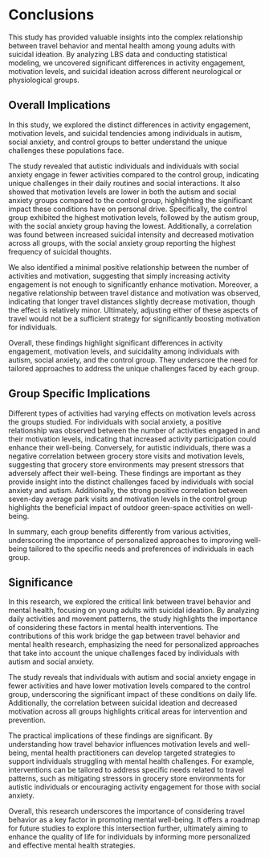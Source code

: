 # Conclusions

This study has provided valuable insights into the complex relationship between travel behavior and mental health among young adults with suicidal ideation. By analyzing LBS data and conducting statistical modeling, we uncovered significant differences in activity engagement, motivation levels, and suicidal ideation across different neurological or physiological groups.

## Overall Implications

In this study, we explored the distinct differences in activity engagement, motivation levels, and suicidal tendencies among individuals in autism, social anxiety, and control groups to better understand the unique challenges these populations face.

The study revealed that autistic individuals and individuals with social anxiety engage in fewer activities compared to the control group, indicating unique challenges in their daily routines and social interactions. It also showed that motivation levels are lower in both the autism and social anxiety groups compared to the control group, highlighting the significant impact these conditions have on personal drive. Specifically, the control group exhibited the highest motivation levels, followed by the autism group, with the social anxiety group having the lowest. Additionally, a correlation was found between increased suicidal intensity and decreased motivation across all groups, with the social anxiety group reporting the highest frequency of suicidal thoughts.

We also identified a minimal positive relationship between the number of activities and motivation, suggesting that simply increasing activity engagement is not enough to significantly enhance motivation. Moreover, a negative relationship between travel distance and motivation was observed, indicating that longer travel distances slightly decrease motivation, though the effect is relatively minor. Ultimately, adjusting either of these aspects of travel would not be a sufficient strategy for significantly boosting motivation for individuals.

Overall, these findings highlight significant differences in activity engagement, motivation levels, and suicidality among individuals with autism, social anxiety, and the control group. They underscore the need for tailored approaches to address the unique challenges faced by each group.

## Group Specific Implications

Different types of activities had varying effects on motivation levels across the groups studied. For individuals with social anxiety, a positive relationship was observed between the number of activities engaged in and their motivation levels, indicating that increased activity participation could enhance their well-being. Conversely, for autistic individuals, there was a negative correlation between grocery store visits and motivation levels, suggesting that grocery store environments may present stressors that adversely affect their well-being. These findings are important as they provide insight into the distinct challenges faced by individuals with social anxiety and autism. Additionally, the strong positive correlation between seven-day average park visits and motivation levels in the control group highlights the beneficial impact of outdoor green-space activities on well-being.

In summary, each group benefits differently from various activities, underscoring the importance of personalized approaches to improving well-being tailored to the specific needs and preferences of individuals in each group.

## Significance

In this research, we explored the critical link between travel behavior and mental health, focusing on young adults with suicidal ideation. By analyzing daily activities and movement patterns, the study highlights the importance of considering these factors in mental health interventions. The contributions of this work bridge the gap between travel behavior and mental health research, emphasizing the need for personalized approaches that take into account the unique challenges faced by individuals with autism and social anxiety.

The study reveals that individuals with autism and social anxiety engage in fewer activities and have lower motivation levels compared to the control group, underscoring the significant impact of these conditions on daily life. Additionally, the correlation between suicidal ideation and decreased motivation across all groups highlights critical areas for intervention and prevention.

The practical implications of these findings are significant. By understanding how travel behavior influences motivation levels and well-being, mental health practitioners can develop targeted strategies to support individuals struggling with mental health challenges. For example, interventions can be tailored to address specific needs related to travel patterns, such as mitigating stressors in grocery store environments for autistic individuals or encouraging activity engagement for those with social anxiety.

Overall, this research underscores the importance of considering travel behavior as a key factor in promoting mental well-being. It offers a roadmap for future studies to explore this intersection further, ultimately aiming to enhance the quality of life for individuals by informing more personalized and effective mental health strategies.
